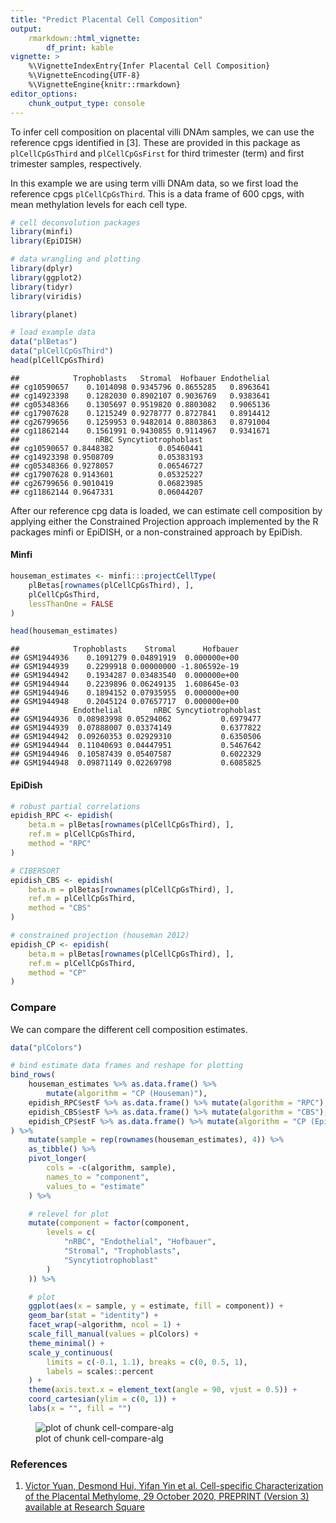 ```yaml
---
title: "Predict Placental Cell Composition"
output: 
    rmarkdown::html_vignette:
        df_print: kable
vignette: >
    %\VignetteIndexEntry{Infer Placental Cell Composition}
    %\VignetteEncoding{UTF-8}
    %\VignetteEngine{knitr::rmarkdown}
editor_options: 
    chunk_output_type: console
---
```


To infer cell composition on placental villi DNAm samples, we can use the
reference cpgs identified in [3]. These are provided in this package as
`plCellCpGsThird` and `plCellCpGsFirst` for third trimester (term) and
first trimester samples, respectively.

In this example we are using term villi DNAm data, so we first load the 
reference cpgs `plCellCpGsThird`. This is a data frame of 600 cpgs, with 
mean methylation levels for each cell type.


```r
# cell deconvolution packages
library(minfi)
library(EpiDISH)

# data wrangling and plotting
library(dplyr)
library(ggplot2)
library(tidyr)
library(viridis)

library(planet)

# load example data
data("plBetas")
data("plCellCpGsThird")
head(plCellCpGsThird)
```

```
##            Trophoblasts   Stromal  Hofbauer Endothelial
## cg10590657    0.1014098 0.9345796 0.8655285   0.8963641
## cg14923398    0.1282030 0.8902107 0.9036769   0.9383641
## cg05348366    0.1305697 0.9519820 0.8803082   0.9065136
## cg17907628    0.1215249 0.9278777 0.8727841   0.8914412
## cg26799656    0.1259953 0.9482014 0.8803863   0.8791004
## cg11862144    0.1561991 0.9430855 0.9114967   0.9341671
##                 nRBC Syncytiotrophoblast
## cg10590657 0.8448382          0.05460441
## cg14923398 0.9508709          0.05383193
## cg05348366 0.9278057          0.06546727
## cg17907628 0.9143601          0.05325227
## cg26799656 0.9010419          0.06823985
## cg11862144 0.9647331          0.06044207
```

After our reference cpg data is loaded, we can estimate cell composition by
applying either the Constrained Projection approach implemented by the R 
packages minfi or EpiDISH, or a non-constrained approach by EpiDish.

#### Minfi


```r
houseman_estimates <- minfi:::projectCellType(
    plBetas[rownames(plCellCpGsThird), ],
    plCellCpGsThird,
    lessThanOne = FALSE
)

head(houseman_estimates)
```

```
##            Trophoblasts    Stromal      Hofbauer
## GSM1944936    0.1091279 0.04891919  0.000000e+00
## GSM1944939    0.2299918 0.00000000 -1.806592e-19
## GSM1944942    0.1934287 0.03483540  0.000000e+00
## GSM1944944    0.2239896 0.06249135  1.608645e-03
## GSM1944946    0.1894152 0.07935955  0.000000e+00
## GSM1944948    0.2045124 0.07657717  0.000000e+00
##            Endothelial       nRBC Syncytiotrophoblast
## GSM1944936  0.08983998 0.05294062           0.6979477
## GSM1944939  0.07888007 0.03374149           0.6377822
## GSM1944942  0.09260353 0.02929310           0.6350506
## GSM1944944  0.11040693 0.04447951           0.5467642
## GSM1944946  0.10587439 0.05407587           0.6022329
## GSM1944948  0.09871149 0.02269798           0.6085825
```

#### EpiDish


```r
# robust partial correlations
epidish_RPC <- epidish(
    beta.m = plBetas[rownames(plCellCpGsThird), ],
    ref.m = plCellCpGsThird,
    method = "RPC"
)

# CIBERSORT
epidish_CBS <- epidish(
    beta.m = plBetas[rownames(plCellCpGsThird), ],
    ref.m = plCellCpGsThird,
    method = "CBS"
)

# constrained projection (houseman 2012)
epidish_CP <- epidish(
    beta.m = plBetas[rownames(plCellCpGsThird), ],
    ref.m = plCellCpGsThird,
    method = "CP"
)
```

### Compare

We can compare the different cell composition estimates.


```r
data("plColors")

# bind estimate data frames and reshape for plotting
bind_rows(
    houseman_estimates %>% as.data.frame() %>% 
        mutate(algorithm = "CP (Houseman)"),
    epidish_RPC$estF %>% as.data.frame() %>% mutate(algorithm = "RPC"),
    epidish_CBS$estF %>% as.data.frame() %>% mutate(algorithm = "CBS"),
    epidish_CP$estF %>% as.data.frame() %>% mutate(algorithm = "CP (EpiDISH)")
) %>%
    mutate(sample = rep(rownames(houseman_estimates), 4)) %>%
    as_tibble() %>%
    pivot_longer(
        cols = -c(algorithm, sample),
        names_to = "component",
        values_to = "estimate"
    ) %>%

    # relevel for plot
    mutate(component = factor(component,
        levels = c(
            "nRBC", "Endothelial", "Hofbauer",
            "Stromal", "Trophoblasts",
            "Syncytiotrophoblast"
        )
    )) %>%

    # plot
    ggplot(aes(x = sample, y = estimate, fill = component)) +
    geom_bar(stat = "identity") +
    facet_wrap(~algorithm, ncol = 1) +
    scale_fill_manual(values = plColors) +
    theme_minimal() +
    scale_y_continuous(
        limits = c(-0.1, 1.1), breaks = c(0, 0.5, 1),
        labels = scales::percent
    ) +
    theme(axis.text.x = element_text(angle = 90, vjust = 0.5)) +
    coord_cartesian(ylim = c(0, 1)) +
    labs(x = "", fill = "")
```

![plot of chunk cell-compare-alg](fig/cell-compare-alg-1.png)

### References

1. [Victor Yuan, Desmond Hui, Yifan Yin et al. Cell-specific Characterization 
of the Placental Methylome, 29 October 2020, PREPRINT (Version 3) available at
Research Square](https://www.researchsquare.com/article/rs-38223/v3)
